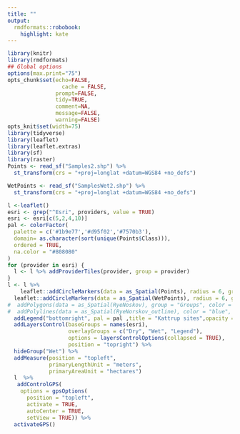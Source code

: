 ```yaml
---
title: ""
output:
  rmdformats::robobook:
    highlight: kate
---
```


```r
library(knitr)
library(rmdformats)
## Global options
options(max.print="75")
opts_chunk$set(echo=FALSE,
	             cache = FALSE,
               prompt=FALSE,
               tidy=TRUE,
               comment=NA,
               message=FALSE,
               warning=FALSE)
opts_knit$set(width=75)
library(tidyverse)
library(leaflet)
library(leaflet.extras)
library(sf)
library(raster)
Points <- read_sf("Samples2.shp") %>% 
  st_transform(crs = "+proj=longlat +datum=WGS84 +no_defs") 

WetPoints <- read_sf("SamplesWet2.shp") %>% 
  st_transform(crs = "+proj=longlat +datum=WGS84 +no_defs")
```

```r

l <-leaflet()
esri <- grep("^Esri", providers, value = TRUE)
esri <- esri[c(5,2,4,10)]
pal <- colorFactor(
  palette = c('#1b9e77','#d95f02','#7570b3'),
  domain= as.character(sort(unique(Points$Class))),
  ordered = TRUE,
  na.color = "#808080"
)
for (provider in esri) {
  l <- l %>% addProviderTiles(provider, group = provider)    
}
l <- l %>% 
    leaflet::addCircleMarkers(data = as_Spatial(Points), radius = 6, group = "Dry", color = ~pal(Class), popup = paste("Code:",Points$ID)) %>%
  leaflet::addCircleMarkers(data = as_Spatial(WetPoints), radius = 6, group = "Wet", color = ~pal(Class), popup = paste("Code:",Points$ID)) %>%
#  addPolygons(data = as_Spatial(RyeNoskov), group = "Groups", color = ~pal(Group), fillColor = ~pal(Group), opacity = 0.8, popup = RyeNoskov$Group, fillOpacity = 0.8) %>% 
#  addPolylines(data = as_Spatial(RyeNorskov_outline), color = "blue", fillOpacity = 0, group = "Outline") %>% 
  addLegend("bottomright", pal = pal ,title = "Kattrup sites",opacity = 1, values = Points$Class,  group = "Legend") %>% 
  addLayersControl(baseGroups = names(esri),
                   overlayGroups = c("Dry", "Wet", "Legend"),
                   options = layersControlOptions(collapsed = TRUE),
                   position = "topright") %>%
  hideGroup("Wet") %>% 
  addMeasure(position = "topleft",
             primaryLengthUnit = "meters",
             primaryAreaUnit = "hectares") 
  l  %>%
   addControlGPS(
    options = gpsOptions(
      position = "topleft",
      activate = TRUE, 
      autoCenter = TRUE,
      setView = TRUE)) %>% 
  activateGPS()
```